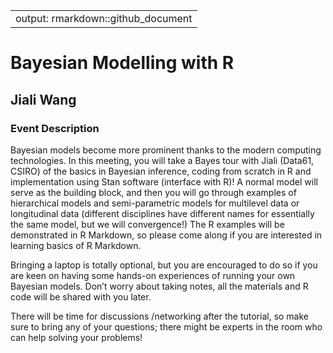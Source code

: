 
---
output: rmarkdown::github_document
---

<!-- README.md is generated from README.Rmd. Please edit that file -->

# Bayesian Modelling with R
## Jiali Wang

### Event Description

Bayesian models become more prominent thanks to the modern computing technologies. In this meeting, you will take a Bayes tour with Jiali (Data61, CSIRO) of the basics in Bayesian inference, coding from scratch in R and implementation using Stan software (interface with R)! A normal model will serve as the building block, and then you will go through examples of hierarchical models and semi-parametric models for multilevel data or longitudinal data (different disciplines have different names for essentially the same model, but we will convergence!) The R examples will be demonstrated in R Markdown, so please come along if you are interested in learning basics of R Markdown.

Bringing a laptop is totally optional, but you are encouraged to do so if you are keen on having some hands-on experiences of running your own Bayesian models. Don’t worry about taking notes, all the materials and R code will be shared with you later.

There will be time for discussions /networking after the tutorial, so make sure to bring any of your questions; there might be experts in the room who can help solving your problems!
